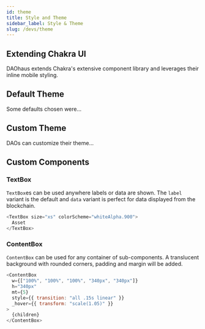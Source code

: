 ```yaml
---
id: theme
title: Style and Theme
sidebar_label: Style & Theme
slug: /devs/theme
---
```


## Extending Chakra UI

DAOhaus extends Chakra's extensive component library and leverages their inline mobile styling.

## Default Theme

Some defaults chosen were...

## Custom Theme

DAOs can customize their theme...

## Custom Components

### TextBox

`TextBox`es can be used anywhere labels or data are shown. The `label` variant is the default and `data` variant is perfect for data displayed from the blockchain.

```js
<TextBox size="xs" colorScheme="whiteAlpha.900">
  Asset
</TextBox>
```

### ContentBox

`ContentBox` can be used for any container of sub-components. A translucent background with rounded corners, padding and margin will be added.

```js
<ContentBox
  w={["100%", "100%", "100%", "340px", "340px"]}
  h="340px"
  mt={5}
  style={{ transition: "all .15s linear" }}
  _hover={{ transform: "scale(1.05)" }}
>
  {children}
</ContentBox>
```

